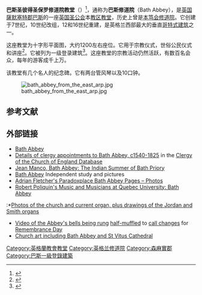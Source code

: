 {{Infobox church
|name=巴斯圣彼得圣保罗修道院教堂
|image=bath abbey and roman baths arp.jpg
|caption=西立面
|coordinates={{Coord|51.3815|-2.3587|region:GB-SOM_type:landmark|format=dms|display=inline,title}}
|dedication=[[圣彼得|圣彼得]] 、 [[圣保罗|圣保罗]]
|denomination=[[英国圣公会|英国圣公会]]
|churchmanship ={{tsl|en|Low Church|低教會派}}
|parish=[[巴斯_(薩默塞特郡)|巴斯修道院和圣雅各]]
|diocese=[[巴斯和韦尔斯教区|巴斯和韦尔斯]]
|country = [[英国|英国]]
|province=[[坎特伯雷教省|坎特伯雷]]
|rector=
|vicar=
|curate=
|organistdom=
|website=[http://www.bathabbey.org/ www.bathabbey.org]}}

'''巴斯圣彼得圣保罗修道院教堂'''（{{lang-en|The Abbey Church of Saint Peter and Saint Paul, Bath}}）<ref>{{cite web |url=http://www.bathandwells.org.uk/diocesan_information/parishes.php |title=存档副本 |accessdate=2008-12-21 |deadurl=yes |archiveurl=https://web.archive.org/web/20081207084034/http://www.bathandwells.org.uk/diocesan_information/parishes.php |archivedate=2008-12-07 }}</ref>，通称为'''巴斯修道院'''（Bath Abbey），是[[英国|英国]][[薩默塞特郡|薩默塞特郡]][[巴斯_(薩默塞特郡)|巴斯]]的一座[[英国圣公会|英国圣公会]]本[[教区教堂|教区教堂]]，历史上曾是[[本笃会|本笃会]][[修道院|修道院]]。它创建于7世纪，10世纪改组，12和16世纪重建，是英格兰西部最大的垂直[[哥特式建筑|哥特式建筑]]之一。

这座教堂为十字形平面图，大约1200左右座位。它用于宗教仪式，世俗公民仪式和讲座<ref>{{cite web |url=http://www.bathabbey.org/ |title=Bath Abbey |accessdate=2007-09-27 |work=Bath Abbey |archive-date=2009-11-24 |archive-url=https://web.archive.org/web/20091124212939/http://www.bathabbey.org/ |dead-url=no }}</ref>。它被列为一级登录建筑<ref name="IoE">{{cite web| title=Bath Abbey| work=Images of England| url=http://www.imagesofengland.org.uk/details/default.aspx?id=442109| accessdate=2007-09-25| archive-url=https://web.archive.org/web/20150428135539/http://www.imagesofengland.org.uk/Details/Default.aspx?id=442109| archive-date=2015-04-28| dead-url=yes}}</ref>。这座教堂的宗教活动仍然活跃，有数百名会众，每年的游客成千上万。

该教堂有几个名人的纪念碑。它有两台管风琴以及10口钟。

[[Image:bath_abbey_from_the_east_arp.jpg|thumb]]

==参考文献==
{{Reflist|2}}

==外部链接==
{{Commons category|Bath Abbey}}
* [http://www.bathabbey.org/ Bath Abbey] {{Wayback|url=http://www.bathabbey.org/ |date=20091124212939 }}
* [http://www.theclergydatabase.org.uk/cce/apps/locations/DisplayLocation.jsp?locKey=4321 Details of clergy appointments to Bath Abbey, c1540-1825]{{dead link|date=2017年12月 |bot=InternetArchiveBot |fix-attempted=yes }} in the [[Clergy_of_the_Church_of_England_Database|Clergy of the Church of England Database]]
* [http://www.buildinghistory.org/bath/abbey/ Jean Manco, Bath Abbey: The Indian Summer of Bath Priory] {{Wayback|url=http://www.buildinghistory.org/bath/abbey/ |date=20080928152149 }}
* [http://www.bath-hotels-cheap.com/bath-abbey/ Bath Abbey] {{Wayback|url=http://www.bath-hotels-cheap.com/bath-abbey/ |date=20101120184235 }} Independent study and pictures
*[https://web.archive.org/web/20100910111341/http://www.paradoxplace.com/Photo%20Pages/UK/Britain_South_and_West/Bath_Abbey/Bath.htm Adrian Fletcher's Paradoxplace Bath Abbey Pages – Photos]
* [https://web.archive.org/web/20130621205423/http://www.uquebec.ca/musique/orgues/angleterre/batha.html#English Robert Poliquin's Music and Musicians at Quebec University: Bath Abbey]
:*[http://www.uquebec.ca/musique/orgues/angleterre/batha1.html Photos of the church and current organ, plus drawings of the Jordan and Smith organs] {{Wayback|url=http://www.uquebec.ca/musique/orgues/angleterre/batha1.html |date=20110827081936 }}
* [http://www.youtube.com/watch?v=9rx-nc1nZ_0 Video of the Abbey's bells being rung] [[half-muffled|half-muffled]] to [[call_changes|call changes]] for [[Remembrance_Day|Remembrance Day]]
* [https://web.archive.org/web/20081206170839/http://www.christiancanvas.co.uk/ Church art including Bath Abbey and St Vitus Cathedral]

[[Category:英格蘭教會教堂|Category:英格蘭教會教堂]]
[[Category:英格兰修道院|Category:英格兰修道院]]
[[Category:森麻實郡|Category:森麻實郡]]
[[Category:巴斯一級登錄建築|Category:巴斯一級登錄建築]]